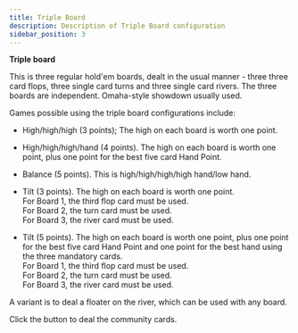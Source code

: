 ```yaml
---
title: Triple Board
description: Description of Triple Board configuration
sidebar_position: 3
---
```



**Triple board**

This is three regular hold'em boards, dealt in the usual manner - three
three card flops, three single card turns and three single card rivers.
The three boards are independent. Omaha-style showdown usually used.

Games possible using the triple board configurations include:

- High/high/high (3 points); The high on each board is worth one point.

- High/high/high/hand (4 points). The high on each board is worth one
  point, plus one point for the best five card Hand Point.

- Balance (5 points). This is high/high/high/high hand/low hand.

- Tilt (3 points). The high on each board is worth one point.\
  For Board 1, the third flop card must be used.\
  For Board 2, the turn card must be used.\
  For Board 3, the river card must be used.

- Tilt (5 points). The high on each board is worth one point, plus one
  point for the best five card Hand Point and one point for the best
  hand using the three mandatory cards.\
  For Board 1, the third flop card must be used.\
  For Board 2, the turn card must be used.\
  For Board 3, the river card must be used.

A variant is to deal a floater on the river, which can be used with any
board.

Click the button to deal the community cards.

<PokerBoardViewer configPath="/data/boards/triple-board.json" />